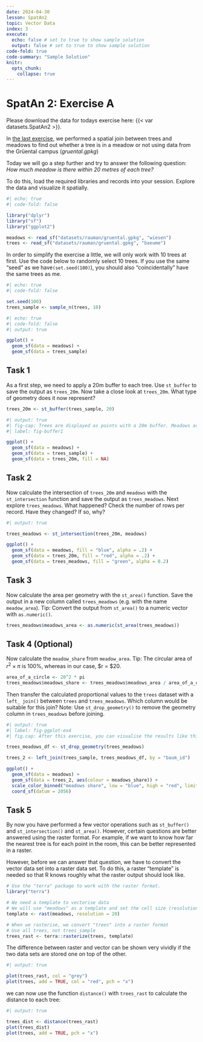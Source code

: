 ```yaml
---
date: 2024-04-30
lesson: SpatAn2
topic: Vector Data
index: 3
execute:
  echo: false # set to true to show sample solution
  output: false # set to true to show sample solution
code-fold: true
code-summary: "Sample Solution"
knitr:
  opts_chunk:
    collapse: true  
---
```


# SpatAn 2: Exercise A

Please download the data for todays exercise here: {{< var datasets.SpatAn2 >}}.

In [the last exercise](#sec-spatan1b), we performed a spatial join between trees and meadows to find out whether a tree is in a meadow or not using data from the Grüental campus (*gruental.gpkg*)

Today we will go a step further and try to answer the following question: *How much meadow is there within 20 metres of each tree?*

To do this, load the required libraries and records into your session. Explore the data and visualize it spatially.

```r
#| echo: true
#| code-fold: false

library("dplyr")
library("sf")
library("ggplot2")

meadows <- read_sf("datasets/rauman/gruental.gpkg", "wiesen")
trees <- read_sf("datasets/rauman/gruental.gpkg", "baeume")
```

In order to simplify the exercise a little, we will only work with 10 trees at first. Use the code below to randomly select 10 trees. If you use the same "seed" as we have` (set.seed(100)`), you should also "coincidentally" have the same trees as me.

```r
#| echo: true
#| code-fold: false

set.seed(100)
trees_sample <- sample_n(trees, 10)
```

```r
#| echo: true
#| code-fold: false
#| output: true

ggplot() +
  geom_sf(data = meadows) +
  geom_sf(data = trees_sample)
```

## Task 1

As a first step, we need to apply a 20m buffer to each tree. Use `st_buffer` to save the output as `trees_20m`. Now take a close look at `trees_20m`. What type of geometry does it now represent?

```r
trees_20m <- st_buffer(trees_sample, 20)
```

```r
#| output: true
#| fig-cap: Trees are displayed as points with a 20m buffer. Meadows are displayed in the background.
#| label: fig-buffer1

ggplot() +
  geom_sf(data = meadows) +
  geom_sf(data = trees_sample) +
  geom_sf(data = trees_20m, fill = NA)
```

## Task 2

Now calculate the intersection of `trees_20m` and `meadows` with the `st_intersection` function and save the output as `trees_meadows`. Next explore `trees_meadows`. What happened? Check the number of rows per record. Have they changed? If so, why?

```r
#| output: true

trees_meadows <- st_intersection(trees_20m, meadows)

ggplot() +
  geom_sf(data = meadows, fill = "blue", alpha = .2) +
  geom_sf(data = trees_20m, fill = "red", alpha = .2) +
  geom_sf(data = trees_meadows, fill = "green", alpha = 0.2)
```

## Task 3

Now calculate the area per geometry with the `st_area()` function. Save the output in a new column called `trees_meadows` (e.g. with the name `meadow_area`). Tip: Convert the output from `st_area()` to a numeric vector with `as.numeric()`.

```r
trees_meadows$meadows_area <- as.numeric(st_area(trees_meadows))
```

## Task 4 (Optional)

Now calculate the `meadow_share` from `meadow_area`. Tip: The circular area of $r^2\times \pi$ is 100%, whereas in our case, $r = $20.

```r
area_of_a_circle <- 20^2 * pi
trees_meadows$meadows_share <- trees_meadows$meadows_area / area_of_a_circle
```

Then transfer the calculated proportional values to the `trees` dataset with a `left_ join()` between `trees` and `trees_meadows`. Which column would be suitable for this join? Note: Use `st_drop_geometry()` to remove the geometry column in `trees_meadows` before joining.

```r
#| output: true
#| label: fig-ggplot-ex4
#| fig.cap: After this exercise, you can visualise the results like this. 

trees_meadows_df <- st_drop_geometry(trees_meadows)

trees_2 <- left_join(trees_sample, trees_meadows_df, by = "baum_id")

ggplot() +
  geom_sf(data = meadows) +
  geom_sf(data = trees_2, aes(colour = meadows_share)) +
  scale_color_binned("meadows share", low = "blue", high = "red", limits = c(0, 1), label = scales::label_percent()) +
  coord_sf(datum = 2056)
```

## Task 5 {#sec-raster-intro1}

By now you have performed a few vector operations such as `st_buffer()` and `st_intersection()` and `st_area()`. However, certain questions are better answered using the raster format. For example, if we want to know how far the nearest tree is for each point in the room, this can be better represented in a raster.

However, before we can answer that question, we have to convert the vector data set into a raster data set. To do this, a raster "template" is needed so that R knows roughly what the raster output should look like.

```r
# Use the "terra" package to work with the raster format.
library("terra")

# We need a template to vectorise data 
# We will use "meadows" as a template and set the cell size (resolution)
template <- rast(meadows, resolution = 20)

# When we rasterise, we convert "trees" into a raster format
# Use all trees, not trees_sample
trees_rast <- terra::rasterize(trees, template)
```

The difference between raster and vector can be shown very vividly if the two data sets are stored one on top of the other.

```r
#| output: true

plot(trees_rast, col = "grey")
plot(trees, add = TRUE, col = "red", pch = "x")
```

 we can now use the function `distance()` with `trees_rast` to calculate the distance to each tree:

```r
#| output: true

trees_dist <- distance(trees_rast)
plot(trees_dist)
plot(trees, add = TRUE, pch = "x")
```
